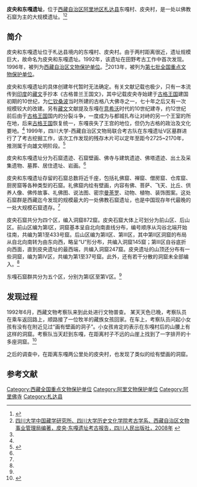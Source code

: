 {{Coord|31.684112|N|79.808793|E|display=title}}
{{文物保护单位
| 级别 = 全国
| 图片 = 
| 名称 =皮央和东嘎遗址
| 编号 = 7-0422
| 分类 = 古遗址
| 时代 = 宋至明
| 所在 = [[西藏自治区|西藏自治区]][[阿里地区|阿里地区]][[札达县|札达县]]
| 登录 = 2013年
| Cat = 西藏全国重点文物保护单位
}}'''皮央和东嘎遗址'''，位于[[西藏自治区|西藏自治区]][[阿里地区|阿里地区]][[札达县|札达县]]东嘎村、皮央村，是一处以佛教石窟为主的大规模遗址。<ref name="zgxzllw">{{Cite web|title=东嘎皮央遗址-中国西藏旅游网|url=https://www.tibetcn.com/tibet/ali/111.html|accessdate=2020-04-22|work=www.tibetcn.com|archive-date=2019-05-24|archive-url=https://web.archive.org/web/20190524001743/https://www.tibetcn.com/tibet/ali/111.html|dead-url=no}}</ref><ref name=scdx>[http://www.tibetculture.net/zxyj/cnzx/zxlz/201102/t20110214_922056.htm 四川大学中国藏学研究所、四川大学历史文化学院考古学系、西藏自治区文物事业管理局编著，皮央·东嘎遗址考古报告，四川人民出版社，2008年] {{Wayback|url=http://www.tibetculture.net/zxyj/cnzx/zxlz/201102/t20110214_922056.htm |date=20160305021432 }}</ref>

==简介==
皮央和东嘎遗址位于札达县境内的东嘎村、皮央村。由于两村距离很近，遗址规模巨大，故命名为皮央和东嘎遗址。1992年，该遗址在田野考古工作中首次发现。1996年，被列为[[西藏自治区文物保护单位|西藏自治区文物保护单位]]。<ref name=zgxzllw/>2013年，被列为[[第七批全国重点文物保护单位|第七批全国重点文物保护单位]]。

皮央和东嘎遗址的具体创建年代暂时无法确定。有关文献记载也极少，只有一本流传到[[印度|印度]]的[[藏文|藏文]]手抄本《古格普兰王国文》，其中记载皮央寺始建于[[古格王国|古格王国]]建国初期的10世纪，为[[仁钦桑波|仁钦桑波]]当时所建的古格八大佛寺之一，七十年之后又有一次规模较大的改建。另有[[藏文|藏文]]文献提及东嘎在[[意希沃|意希沃]]时代的10世纪建寺，约12世纪前后由于[[古格王国|古格王国]]国内的分裂斗争，一度成为与都城扎布让对峙的另一个王室的所在地，后来[[古格王国|古格王国]]恢复统一，东嘎丧失了王宫的地位，但仍为古格的政治及文化要地。<ref name=zgxzllw/> 1999年，四川大学-西藏自治区文物局联合考古队在东嘎遗址V区墓群进行了了考古挖掘工作，该次工作发现的残存木片可以定年至距今2725~2170年，推测属于向雄文明阶段。<ref>{{Cite journal|title=西藏札达县皮央·东嘎遗址古墓群试掘简报|author=姚军|url=http://www.cnki.com.cn/Article/CJFDTOTAL-KAGU200106001.htm|journal=考古学报|issue=6|others=霍巍|year=2001|volume=003|page=397|pmid=|access-date=2020-04-22|archive-date=2019-05-05|archive-url=https://web.archive.org/web/20190505192218/http://www.cnki.com.cn/Article/CJFDTOTAL-KAGU200106001.htm|dead-url=no}}</ref>

皮央和东嘎遗址分为石窟遗迹、石窟壁画、佛寺与建筑遗迹、佛塔遗迹、出土及采集遗物、墓葬、居住遗址、岩画。<ref name=scdx/>

皮央和东嘎遗址存留的石窟总数将近千座，包括礼佛窟、禅窟、僧房窟、仓库窟、厨房窟等各种类型的石窟。礼佛窟内绘有壁画，内容有佛、菩萨、飞天、比丘、供养人像、佛传故事、礼佛图、说法图、密宗[[曼荼罗|曼荼罗]]、动物、植物、装饰图案。这处石窟群是西藏迄今发现的规模最大的一处佛教石窟遗址，也是中国现存年代最晚的一处大规模石窟遗存。<ref name=zgxzllw/>

皮央石窟共分为四个区，编入洞窟872窟。皮央石窟大体上可划分为前山区、后山区。前山区编为第Ⅰ区，洞窟基本呈自北向南直线分布，编号顺序从沟谷北端开始往南，共编为第1至433号窟。后山区编为第Ⅱ区、第Ⅲ区，其中第Ⅱ区洞窟的布局从自北向南转为由东向西，略呈“U”形分布，共编入洞窟145窟；第Ⅲ区自谷底折向西面，直到皮央遗址的最西端，共编入洞窟247窟。皮央遗址的山顶还分布有一些洞窟，编为第Ⅳ区，共编为第1至37号窟。此外，还有若干分散的洞窟未全部编入。<ref name=zgxzllw/>

东嘎石窟群共分为五个区，分别为第Ⅰ区至第Ⅴ区。<ref name=scdx/>

== 发现过程 ==
1992年6月，西藏文物考察队来到此处进行文物普查。 某天天色已晚，考察队员在乘车返回路上，顺路接了一位牧羊的藏族女孩回家。在车上，考察队员问起小女孩有没有在附近见过“画有壁画的洞子”。小女孩肯定的表示在东嘎村后的山腰上有这样的洞窟。考察队当天赶到东嘎，在距离村子不远的山崖上找到了一字排开的十多座洞窟。<ref>{{Cite web|title=西藏考古大发现，两千年前，皮央人就吃火锅了？|url=http://www.sohu.com/a/316308123_99958214|accessdate=2020-04-23|author=|date=|format=|work=www.sohu.com|publisher=|language=}}</ref>

之后的调查中，在距离东嘎两公里处的皮央村，也发现了类似的绘有壁画的洞窟。

==参考文献==
{{reflist}}

{{西藏全国重点文物保护单位}}
[[Category:西藏全国重点文物保护单位|Category:西藏全国重点文物保护单位]]
[[Category:阿里文物保护单位|Category:阿里文物保护单位]]
[[Category:阿里佛寺|Category:阿里佛寺]]
[[Category:札达县|Category:札达县]]